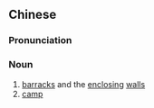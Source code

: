 {{also|营垒}}
==Chinese==
{{zh-forms|s=营垒}}

===Pronunciation===
{{zh-pron
|m=yínglěi
|c=jing4 leoi5
|mn=qz,xm,zz:êng-lúi
|cat=n
}}

===Noun===
{{zh-noun}}

# [[barracks]] and the [[enclosing]] [[wall]]s
# [[camp]]